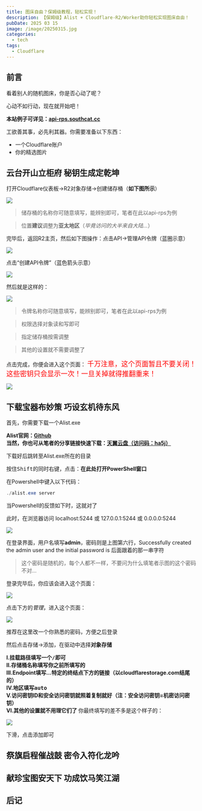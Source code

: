 ---
title: 图床自由？保姆级教程，轻松实现！
description: 【保姆级】Alist + Cloudflare-R2/Worker助你轻松实现图床自由！
pubDate: 2025 03 15
image: /image/20250315.jpg
categories:
  - tech
tags:
  - Cloudflare
---

## 前言

看着别人的随机图床，你是否心动了呢？

心动不如行动，现在就开始吧！

<BaseCard>
<strong>本站例子可详见：<a target="_blank" href="https://api-rps.southcat.cc">api-rps.southcat.cc</a></strong>
</BaseCard>

工欲善其事，必先利其器。你需要准备以下东西：

- 一个Cloudflare账户
- 你的精选图片

## 云台开山立柜府 秘钥生成定乾坤

打开Cloudflare仪表板→R2对象存储→创建储存桶（**如下图所示**）

![](/image/20250315-01.png)

> 储存桶的名称你可随意填写，能辨别即可，笔者在此以api-rps为例

> 位置**建议**调整为**亚太地区**（*毕竟访问的大半来自大陆...*）

完毕后，返回R2主页，然后如下图操作：点击API→管理API令牌（蓝圈示意）

![](/image/20250315-02.png)

点击“创建API令牌”（蓝色箭头示意）

![](/image/20250315-03.png)

然后就是这样的：

![](/image/20250315-04.png)

> 令牌名称你可随意填写，能辨别即可，笔者在此以api-rps为例

> 权限选择对象读和写即可

> 指定储存桶按需调整

> 其他的设置就不需要调整了

点击完成，你便会进入这个页面：
<font color="red" size="4">
千万注意，这个页面暂且不要关闭！这些密钥只会显示一次！一旦关掉就得推翻重来！
</font>

![](/image/20250315-05.png)


## 下载宝器布妙策 巧设玄机待东风

首先，你需要下载一个Alist.exe

<BaseCard>
<strong>Alist官网：<a target="_blank" href="https://github.com/AlistGo/alist">Github</a></strong>
<br/>
<strong>当然，你也可从笔者的分享链接快速下载：<a target="_blank" href="https://cloud.189.cn/web/share?code=NzEr6vNBJ7fe">天翼云盘（访问码：ha5j）</a></strong>
</BaseCard>

下载好后跳转至Alist.exe所在的目录

按住<Kbd>Shift</Kbd>的同时右键，点击：**在此处打开PowerShell窗口**

在Powershell中键入以下代码：

```powershell
./alist.exe server
```

当Powershell的反馈如下时，这就对了

此时，在浏览器访问 localhost:5244 或 127.0.0.1:5244 或 0.0.0.0:5244

![](/image/20250315-06.png)

在登录界面，用户名填写**admin**，密码则是上图第六行，Successfully created the admin user and the initial password is 后面跟着的那一串字符

> 这个密码是随机的，每个人都不一样，不要问为什么填笔者示图的这个密码不对...

登录完毕后，你应该会进入这个页面：

![](/image/20250315-07.png)

点击下方的*管理*，进入这个页面：

![](/image/20250315-08.png)

推荐在这里改一个你熟悉的密码，方便之后登录

然后点击存储→添加，在驱动中选择**对象存储**

<BaseCard>
<strong>
I.挂载路径填写一个<Kbd>/</Kbd>即可<br/>
II.存储桶名称填写你之前所填写的<br/>
III.Endpoint填写...特定的终结点下方的链接（以cloudflarestorage.com结尾的）<br/>
IV.地区填写<Kbd>auto</Kbd><br/>
V.访问密钥ID和安全访问密钥就照着复制就好（注：安全访问密钥=机密访问密钥）<br/>
VI.其他的设置就不用理它们了
</strong>
</BaseCard>
你最终填写的差不多是这个样子的：

![](/image/20250315-09.png)

下滑，点击添加即可

## 祭旗启程催战鼓 密令入符化龙吟

## 献珍宝图安天下 功成饮马笑江湖

## 后记
